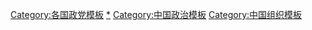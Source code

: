 [[Category:各国政党模板|Category:各国政党模板]]
[[Category:中国政党|*]]
[[Category:中国政治模板|Category:中国政治模板]]
[[Category:中国组织模板|Category:中国组织模板]]